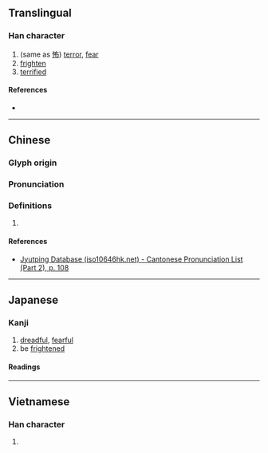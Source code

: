 {{character info}}
==Translingual==

===Han character===
{{Han char|rn=61|rad=心|as=07|sn=10|four=|canj=PIJB,XPIJB|ids=⿰忄甫}}

# (same as [[怖]]) [[terror]], [[fear]]
# [[frighten]]
# [[terrified]]

====References====
* {{Han ref|kx=0387.110|dkj=10653|dj=0719.260|hdz=42303.010|uh=6091|ud=24721}}

----

==Chinese==
{{zh-forms}}

===Glyph origin===
{{Han etym}}

===Pronunciation===
{{zh-pron
|m=bù
|c=bou3
|mc=y
|oc=y
|cat=
}}

===Definitions===
{{zh-hanzi}}

# {{rfdef|zh}}

====References====
* [http://www.iso10646hk.net/jp/document/download.jsp Jyutping Database (iso10646hk.net) - Cantonese Pronunciation List (Part 2), p. 108]

----

==Japanese==

===Kanji===
{{ja-kanji|grade=|rs=心07}}

# [[dreadful]], [[fearful]]
# be [[frighten]]ed

====Readings====
{{ja-readings
|goon=ふ
|kanon=ほ
|kun=おそ-れる, お-じる<お-ぢる, こわ-い<こは-い, こわ-がる<こは-がる}}

----

==Vietnamese==

===Han character===
{{vi-hantu|[[bỏ]], [[bố]]|rs=心07}}

# {{rfdef|vi|sort=心07}}